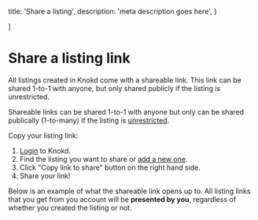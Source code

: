 
  title: 'Share a listing',
  description:
    'meta description goes here',
}

]

<HeroPattern />

# Share a listing link

All listings created in Knokd come with a shareable link. This link can be shared 1-to-1 with anyone, but only shared publicly if the listing is unrestricted.

<Note>Shareable links can be shared 1-to-1 with anyone but only can be shared publically (1-to-many) if the listing is [unrestricted](/listings/types-of-listings#unrestricted-listings). </Note>

Copy your listing link:

1. <a href="https://app.knokd.ca/login" target="_blank">Login</a> to Knokd.
2. Find the listing you want to share or [add a new one](/listings/create-a-listing).
3. Click "Copy link to share" button on the right hand side.
4. Share your link!

Below is an example of what the shareable link opens up to. All listing links that you get from you account will be **presented by you**, regardless of whether you created the listing or not.

<Screenshot 
  src="/images/screenshots/shareable-listing-link.jpg"
  alt="Shareable listing link for Knokd listings" caption="test"
/>
